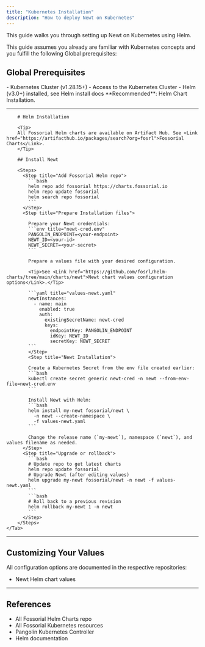 ---
title: "Kubernetes Installation"
description: "How to deploy Newt on Kubernetes"
---

This guide walks you through setting up Newt on Kubernetes using Helm.

This guide assumes you already are familiar with Kubernetes concepts and you fulfill the following Global prerequisites:

## Global Prerequisites

<Check>
- Kubernetes Cluster (v1.28.15+)
- Access to the Kubernetes Cluster
- Helm (v3.0+) installed, see <Link href="https://helm.sh/docs/intro/install/">Helm install docs</Link>
</Check>

<Tip>
**Recommended**: Helm Chart Installation.
</Tip>

---

<Tabs>
	<Tab title="Helm">

		# Helm Installation

		<Tip>
		All Fossorial Helm charts are available on Artifact Hub. See <Link href="https://artifacthub.io/packages/search?org=fosrl">Fossorial Charts</Link>.
		</Tip>

		## Install Newt

		<Steps>
		  <Step title="Add Fossorial Helm repo">
		    ```bash
		    helm repo add fossorial https://charts.fossorial.io
		    helm repo update fossorial
		    helm search repo fossorial
		    ```
		  </Step>
		  <Step title="Prepare Installation files">

			Prepare your Newt credentials:
		    ```env title="newt-cred.env"
			PANGOLIN_ENDPOINT=<your-endpoint>
			NEWT_ID=<your-id>
			NEWT_SECRET=<your-secret>
			```

		    Prepare a values file with your desired configuration.

			<Tip>See <Link href="https://github.com/fosrl/helm-charts/tree/main/charts/newt">Newt chart values configuration options</Link>.</Tip>

		    ```yaml title="values-newt.yaml"
		    newtInstances:
		      - name: main
		        enabled: true
		        auth:
		          existingSecretName: newt-cred
		          keys:
		            endpointKey: PANGOLIN_ENDPOINT
		            idKey: NEWT_ID
		            secretKey: NEWT_SECRET
		    ```
			</Step>
			<Step title="Newt Installation">

		    Create a Kubernetes Secret from the env file created earlier:
			```bash
            kubectl create secret generic newt-cred -n newt --from-env-file=newt-cred.env
			```

			Install Newt with Helm:
		    ```bash
		    helm install my-newt fossorial/newt \
		      -n newt --create-namespace \
		      -f values-newt.yaml
		    ```

			Change the release name (`my-newt`), namespace (`newt`), and values filename as needed.
		  </Step>
		  <Step title="Upgrade or rollback">
		    ```bash
			# Update repo to get latest charts
			helm repo update fossorial
			# Upgrade Newt (after editing values)
		    helm upgrade my-newt fossorial/newt -n newt -f values-newt.yaml
		    ```
			```bash
			# Roll back to a previous revision
		    helm rollback my-newt 1 -n newt
		    ```
		  </Step>
		</Steps>
	</Tab>
</Tabs>

---

## Customizing Your Values

All configuration options are documented in the respective repositories:

- <Link href="https://github.com/fosrl/helm-charts/tree/main/charts/newt">Newt Helm chart values</Link>

---

## References

 - <Link href="https://github.com/fosrl/helm-charts">All Fossorial Helm Charts repo</Link>
 - <Link href="https://github.com/fosrl/kubernetes">All Fossorial Kubernetes resources</Link>
 - <Link href="https://github.com/fosrl/pangolin-kube-controller">Pangolin Kubernetes Controller</Link>
 - <Link href="https://helm.sh/docs/">Helm documentation</Link>
